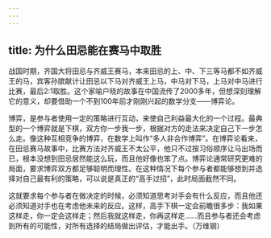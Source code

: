 ```yaml
---
---
---
```

title: 为什么田忌能在赛马中取胜
---




战国时期，齐国大将田忌与齐威王赛马，本来田忌的上、中、下三等马都不如齐威王的马，宾客孙膑献计让田忌以下马对齐威王上马，中马对下马，上马对中马进行比赛，最后2∶1取胜。这个家喻户晓的故事在中国流传了2000多年，但想深刻理解它的意义，却要借助一个不到100年前才刚刚兴起的数学分支——博弈论。

博弈，是参与者使用一定的策略进行互动，来使自己利益最大化的一个过程。最典型的一个博弈就是下棋，双方你一步我一步，根据对方的走法来决定自己下一步怎么走。像这种互相竞争的博弈，在数学上叫作“多人非合作博弈”。在博弈论看来，在田忌赛马故事中，比赛方法对齐威王不太公平，他只不过按习俗顺序让马出场而已，根本没想到田忌居然能这么玩，而且他好像也笨了点。博弈论通常研究更难的局面，要求博弈双方都足够聪明而理性。在这种情况下每个参与者都能够想到并选择对自己最有利的策略，可以说是真正的“高手过招”，此时局面截然不同。

这就要求每个参与者在做决定的时候，必须知道思考对手会有什么反应，而且他还必须知道对手也在考虑他未来的反应。这样，高手下棋一定会前瞻很多步：我如果这样走，你一定会这样走；然后我就这样走，你再这样走……而且参与者还会考虑到所有的可能性，对所有选择的结局做出评估，才能出手。（万维钢）